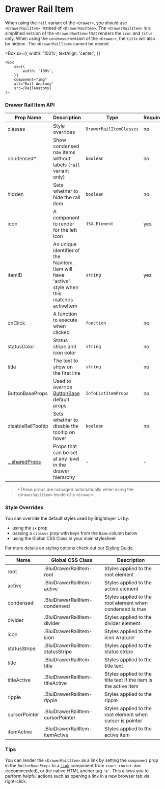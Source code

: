 

# Drawer Rail Item

When using the `rail` variant of the `<Drawer>`, you should use `<DrawerRailItem>` instead of `<DrawerNavItem>`. The `<DrawerRailItem>` is a simplified version of the `<DrawerNavItem>` that renders the `icon` and `title` only. When using the `condensed` version of the `<Drawer>`, the `title` will also be hidden. The `<DrawerRailItem>` cannot be nested.

<Box
    sx={{
        width: '100%',
        textAlign: 'center',
    }}
>
    <Box
        sx={{
            width: '100%',
        }}
        component="img"
        alt="Rail Anatomy"
        src={RailAnatomy}
    />
</Box>

### Drawer Rail Item API

<Box>

| Prop Name                       | Description                                                                                     | Type                    | Required | Default |
| ------------------------------- | ----------------------------------------------------------------------------------------------- | ----------------------- | -------- | ------- |
| classes                         | Style overrides                                                                                 | `DrawerRailItemClasses` | no       |         |
| condensed\*                     | Show condensed nav items without labels (`rail` variant only)                                   | `boolean`               | no       | `false` |
| hidden                          | Sets whether to hide the rail item                                                              | `boolean`               | no       |         |
| icon                            | A component to render for the left icon                                                         | `JSX.Element`           | yes      |         |
| itemID                          | An unique identifier of the NavItem. Item will have 'active' style when this matches activeItem | `string`                | yes      |         |
| onClick                         | A function to execute when clicked                                                              | `function`              | no       |         |
| statusColor                     | Status stripe and icon color                                                                    | `string`                | no       |         |
| title                           | The text to show on the first line                                                              | `string`                | no       |         |
| ButtonBaseProps                 | Used to override [ButtonBase](https://mui.com/material-ui/api/button-base/) default props       | `InfoListItemProps`     | no       |         |
| disableRailTooltip              | Sets whether to disable the tooltip on hover                                                    | `boolean`               | no       |         |
| [...sharedProps](#shared-props) | Props that can be set at any level in the drawer hierarchy                                      | -                       | -        |         |

</Box>

> \*These props are managed automatically when using the `<DrawerRailItem>` inside of a `<Drawer>`.

### Style Overrides

You can override the default styles used by Brightlayer UI by:

-   using the `sx` prop
-   passing a `classes` prop with keys from the `Name` column below
-   using the Global CSS Class in your main stylesheet

For more details on styling options check out our [Styling Guide](https://github.com/brightlayer-ui/react-component-library/blob/master/docs/StyleOverridesGuide.md#style-overrides-guide).

<Box>

| Name          | Global CSS Class                  | Description                                                     |
| ------------- | --------------------------------- | --------------------------------------------------------------- |
| root          | .BluiDrawerRailItem-root          | Styles applied to the root element                              |
| active        | .BluiDrawerRailItem-active        | Styles applied to the active element                            |
| condensed     | .BluiDrawerRailItem-condensed     | Styles applied to the root element when condensed is true       |
| divider       | .BluiDrawerRailItem-divider       | Styles applied to the divider element                           |
| icon          | .BluiDrawerRailItem-icon          | Styles applied to the icon wrapper                              |
| statusStripe  | .BluiDrawerRailItem-statusStripe  | Styles applied to the status stripe                             |
| title         | .BluiDrawerRailItem-title         | Styles applied to the title text                                |
| titleActive   | .BluiDrawerRailItem-titleActive   | Styles applied to the title text if the item is the active item |
| ripple        | .BluiDrawerRailItem-ripple        | Styles applied to the ripple                                    |
| cursorPointer | .BluiDrawerRailItem-cursorPointer | Styles applied to the root element when cursor is pointer       |
| itemActive    | .BluiDrawerRailItem-itemActive    | Styles applied to the active item                               |

</Box>

### Tips

You can render the `<DrawerRailItem>` as a link by setting the `component` prop in the `ButtonBaseProps` to a [`Link`](https://reactrouter.com/web/api/Link) component from `react-router-dom` (recommended), or the native HTML anchor tag `'a'`. This allows you to perform helpful actions such as opening a link in a new browser tab via right-click.

<SharedProps />
